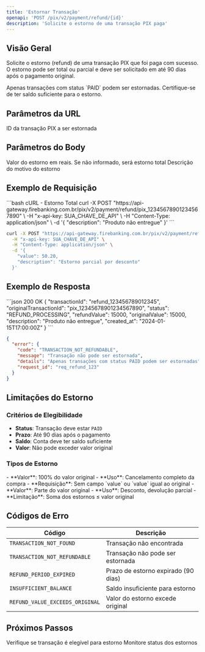 ```yaml
---
title: 'Estornar Transação'
openapi: 'POST /pix/v2/payment/refund/{id}'
description: 'Solicite o estorno de uma transação PIX paga'
---
```


## Visão Geral

Solicite o estorno (refund) de uma transação PIX que foi paga com sucesso. O estorno pode ser total ou parcial e deve ser solicitado em até 90 dias após o pagamento original.

<Warning>
  Apenas transações com status `PAID` podem ser estornadas. Certifique-se de ter saldo suficiente para o estorno.
</Warning>

## Parâmetros da URL

<ParamField path="id" type="string" required>
  ID da transação PIX a ser estornada
</ParamField>

## Parâmetros do Body

<ParamField body="value" type="number">
  Valor do estorno em reais. Se não informado, será estorno total
</ParamField>

<ParamField body="description" type="string">
  Descrição do motivo do estorno
</ParamField>

## Exemplo de Requisição

<CodeGroup>
```bash cURL - Estorno Total
curl -X POST "https://api-gateway.firebanking.com.br/pix/v2/payment/refund/pix_12345678901234567890" \
  -H "x-api-key: SUA_CHAVE_DE_API" \
  -H "Content-Type: application/json" \
  -d '{
    "description": "Produto não entregue"
  }'
```

```bash cURL - Estorno Parcial
curl -X POST "https://api-gateway.firebanking.com.br/pix/v2/payment/refund/pix_12345678901234567890" \
  -H "x-api-key: SUA_CHAVE_DE_API" \
  -H "Content-Type: application/json" \
  -d '{
    "value": 50.20,
    "description": "Estorno parcial por desconto"
  }'
```
</CodeGroup>

## Exemplo de Resposta

<ResponseExample>
```json 200 OK
{
  "transactionId": "refund_123456789012345",
  "originalTransactionId": "pix_12345678901234567890",
  "status": "REFUND_PROCESSING",
  "refundValue": 15000,
  "originalValue": 15000,
  "description": "Produto não entregue",
  "created_at": "2024-01-15T17:00:00Z"
}
```

```json 400 Bad Request - Transação Não Elegivel
{
  "error": {
    "code": "TRANSACTION_NOT_REFUNDABLE",
    "message": "Transação não pode ser estornada",
    "details": "Apenas transações com status PAID podem ser estornadas",
    "request_id": "req_refund_123"
  }
}
```
</ResponseExample>

## Limitações do Estorno

### Critérios de Elegibilidade
- **Status**: Transação deve estar `PAID`
- **Prazo**: Até 90 dias após o pagamento
- **Saldo**: Conta deve ter saldo suficiente
- **Valor**: Não pode exceder valor original

### Tipos de Estorno

<AccordionGroup>
  <Accordion title="Estorno Total">
    - **Valor**: 100% do valor original
    - **Uso**: Cancelamento completo da compra
    - **Requisição**: Sem campo `value` ou `value` igual ao original
  </Accordion>

  <Accordion title="Estorno Parcial">
    - **Valor**: Parte do valor original
    - **Uso**: Desconto, devolução parcial
    - **Limitação**: Soma dos estornos ≤ valor original
  </Accordion>
</AccordionGroup>

## Códigos de Erro

| Código | Descrição |
|--------|-----------|
| `TRANSACTION_NOT_FOUND` | Transação não encontrada |
| `TRANSACTION_NOT_REFUNDABLE` | Transação não pode ser estornada |
| `REFUND_PERIOD_EXPIRED` | Prazo de estorno expirado (90 dias) |
| `INSUFFICIENT_BALANCE` | Saldo insuficiente para estorno |
| `REFUND_VALUE_EXCEEDS_ORIGINAL` | Valor do estorno excede original |

## Próximos Passos

<CardGroup cols={2}>
  <Card title="Consultar Transação" href="/api-reference/pix/charge/get">
    Verifique se transação é elegível para estorno
  </Card>
  <Card title="Webhooks" href="/api-reference/pix/webhooks-cashin">
    Monitore status dos estornos
  </Card>
</CardGroup>